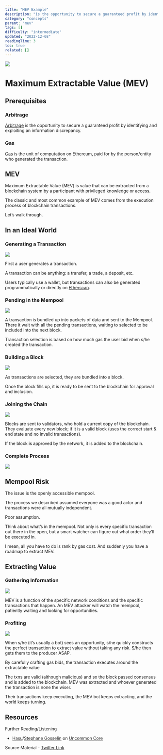 ```yaml
---
title: "MEV Example"
description: "is the opportunity to secure a guaranteed profit by identifying and exploiting an information discrepancy."
category: "concepts"
parent: "mev"
tags: []
difficulty: "intermediate"
updated: "2022-12-08"
readingTime: 3
toc: true
related: []
---
```


![](/images/mev-1.jpeg)

# Maximum Extractable Value (MEV)

## Prerequisites

### Arbitrage

[Arbitrage](/concepts/arbitrage) is the opportunity to secure a guaranteed profit by identifying and exploiting an information discrepancy. 

### Gas

[Gas](/concepts/gas) is the unit of computation on Ethereum, paid for by the person/entity who generated the transaction.

## MEV

Maximum Extractable Value (MEV) is value that can be extracted from a blockchain system by a participant with privileged knowledge or access. 

The classic and most common example of MEV comes from the execution process of blockchain transactions. 

Let’s walk through.

## In an Ideal World

### Generating a Transaction

![](/images/mev-2.jpeg)

First a user generates a transaction. 

A transaction can be anything: a transfer, a trade, a deposit, etc. 

Users typically use a wallet, but transactions can also be generated programmatically or directly on [Etherscan](https://etherscan.io/).

### Pending in the Mempool

![](/images/mev-3.jpeg)

A transaction is bundled up into packets of data and sent to the Mempool. There it wait with all the pending transactions, waiting to selected to be included into the next block. 

Transaction selection is based on how much gas the user bid when s/he created the transaction.

### Building a Block

![](/images/mev-4.jpeg)

As transactions are selected, they are bundled into a block. 

Once the block fills up, it is ready to be sent to the blockchain for approval and inclusion.

### Joining the Chain

![](/images/mev-5.jpeg)

Blocks are sent to validators, who hold a current copy of the blockchain. They evaluate every new block; if it is a valid block (uses the correct start & end state and no invalid transactions). 

If the block is approved by the network, it is added to the blockchain.

### Complete Process

![](/images/mev-6.jpeg)

## Mempool Risk

The issue is the openly accessible mempool. 

The process we described assumed everyone was a good actor and transactions were all mutually independent. 

Poor assumption.

Think about what’s in the mempool. Not only is every specific transaction out there in the open, but a smart watcher can figure out what order they’ll be executed in. 

I mean, all you have to do is rank by gas cost. And suddenly you have a roadmap to extract MEV.

## Extracting Value

### Gathering Information

![](/images/mev-7.jpeg)

MEV is a function of the specific network conditions and the specific transactions that happen. An MEV attacker will watch the mempool, patiently waiting and looking for opportunities.

### Profiting

![](/images/mev-8.jpeg)

When s/he (it’s usually a bot) sees an opportunity, s/he quickly constructs the perfect transaction to extract value without taking any risk. S/he then gets them to the producer ASAP. 

By carefully crafting gas bids, the transaction executes around the extractable value

The txns are valid (although malicious) and so the block passed consensus and is added to the blockchain. MEV was extracted and whoever generated the transaction is none the wiser. 

Their transactions keep executing, the MEV bot keeps extracting, and the world keeps turning.

## Resources

Further Reading/Listening

*   [Hasu](https://twitter.com/hasufl)/[Stephane Gosselin](https://twitter.com/thegostep) on [Uncommon Core](https://twitter.com/hasufl/status/1529401140097466368)

Source Material - [Twitter Link](https://twitter.com/logarithmicrex/status/1540870370437107712)

